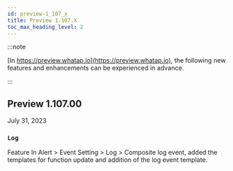 ```yaml
---
id: preview-1_107_x
title: Preview 1.107.X
toc_max_heading_level: 2
---
```


<head>
<meta name="robots" content="noindex, nofollow"/>
</head>

:::note

[In https://preview.whatap.io](https://preview.whatap.io), the following new features and enhancements can be experienced in advance. 

:::

## Preview 1.107.00

July 31, 2023

<div class='indentTab'>

### `Log`

<p><Status>Feature</Status> In <UI>Alert</UI> > <UI>Event Setting</UI> > <UI>Log</UI> > <UI>Composite log event</UI>, added the templates for function update and addition of the log event template.</p>

</div>
